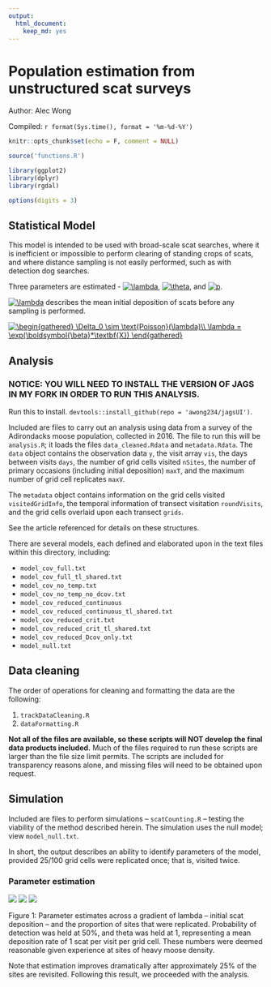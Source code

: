 ```yaml
---
output:
  html_document:
    keep_md: yes
---
```



# Population estimation from unstructured scat surveys

Author: Alec Wong

Compiled: `r format(Sys.time(), format = '%m-%d-%Y')`


```r
knitr::opts_chunk$set(echo = F, comment = NULL)

source('functions.R')

library(ggplot2)
library(dplyr)
library(rgdal)

options(digits = 3)
```

## Statistical Model

This model is intended to be used with broad-scale scat searches, where it is inefficient or impossible to perform clearing of standing crops of scats, and where distance sampling is not easily performed, such as with detection dog searches. 

Three parameters are estimated - 
<a href="https://www.codecogs.com/eqnedit.php?latex=\lambda" target="_blank"><img src="https://latex.codecogs.com/gif.latex?\lambda" title="\lambda" /></a>,
<a href="https://www.codecogs.com/eqnedit.php?latex=\theta" target="_blank"><img src="https://latex.codecogs.com/gif.latex?\theta" title="\theta" /></a>, and
<a href="https://www.codecogs.com/eqnedit.php?latex=p" target="_blank"><img src="https://latex.codecogs.com/gif.latex?p" title="p" /></a>.

<a href="https://www.codecogs.com/eqnedit.php?latex=\lambda" target="_blank"><img src="https://latex.codecogs.com/gif.latex?\lambda" title="\lambda" /></a> 
describes the mean initial deposition of scats before any sampling is performed.

<a href="https://www.codecogs.com/eqnedit.php?latex=\begin{gathered}&space;\Delta_0&space;\sim&space;\text{Poisson}(\lambda)\\&space;\lambda&space;=&space;\exp(\boldsymbol{\beta}*\textbf{X})&space;\end{gathered}" target="_blank"><img src="https://latex.codecogs.com/gif.latex?\begin{gathered}&space;\Delta_0&space;\sim&space;\text{Poisson}(\lambda)\\&space;\lambda&space;=&space;\exp(\boldsymbol{\beta}*\textbf{X})&space;\end{gathered}" title="\begin{gathered} \Delta_0 \sim \text{Poisson}(\lambda)\\ \lambda = \exp(\boldsymbol{\beta}*\textbf{X}) \end{gathered}" /></a>





## Analysis

### NOTICE: YOU WILL NEED TO INSTALL THE VERSION OF JAGS IN MY FORK IN ORDER TO RUN THIS ANALYSIS.

Run this to install. `devtools::install_github(repo = 'awong234/jagsUI')`.

Included are files to carry out an analysis using data from a survey of the Adirondacks moose population, collected in 2016. The file to run this will be `analysis.R`; it loads the files `data_cleaned.Rdata` and `metadata.Rdata`. The `data` object contains the observation data `y`, the visit array `vis`, the days between visits `days`, the number of grid cells visited `nSites`, the number of primary occasions (including initial deposition) `maxT`, and the maximum number of grid cell replicates `maxV`. 

The `metadata` object contains information on the grid cells visited `visitedGridInfo`, the temporal information of transect visitation `roundVisits`, and the grid cells overlaid upon each transect `grids`. 

See the article referenced for details on these structures.

There are several models, each defined and elaborated upon in the text files within this directory, including:

* `model_cov_full.txt`
* `model_cov_full_tl_shared.txt`
* `model_cov_no_temp.txt`
* `model_cov_no_temp_no_dcov.txt`
* `model_cov_reduced_continuous`
* `model_cov_reduced_continuous_tl_shared.txt`
* `model_cov_reduced_crit.txt`
* `model_cov_reduced_crit_tl_shared.txt`
* `model_cov_reduced_Dcov_only.txt`
* `model_null.txt`

## Data cleaning

The order of operations for cleaning and formatting the data are the following:

1. `trackDataCleaning.R`
1. `dataFormatting.R`

**Not all of the files are available, so these scripts will NOT develop the final data products included.** Much of the files required to run these scripts are larger than the file size limit permits. The scripts are included for transparency reasons alone, and missing files will need to be obtained upon request.

## Simulation

Included are files to perform simulations -- `scatCounting.R` -- testing the viability of the method described herein. The simulation uses the null model; view `model_null.txt`.

In short, the output describes an ability to identify parameters of the model, provided 25/100 grid cells were replicated once; that is, visited twice.

### Parameter estimation

![](https://github.com/awong234/population_from_scat_model/blob/master/images/lamplot.png)
![](https://github.com/awong234/population_from_scat_model/blob/master/images/p00.png)
![](https://github.com/awong234/population_from_scat_model/blob/master/images/thetaplot.png)

Figure 1: Parameter estimates across a gradient of lambda -- initial scat deposition -- and the proportion of sites that were replicated. Probability of detection was held at 50%, and theta was held at 1, representing a mean deposition rate of 1 scat per visit per grid cell. These numbers were deemed reasonable given experience at sites of heavy moose density.

Note that estimation improves dramatically after approximately 25% of the sites are revisited. Following this result, we proceeded with the analysis.